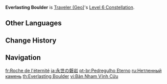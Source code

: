 {{Constellation Infobox
|image       = Constellation Everlasting Boulder.png
|description = The barrier created by [[Wake of Earth]] lasts 5s longer.<br />The meteorite created by [[Starfell Sword]] lasts 10s longer.
|level       = 6
|character   = Traveler (Geo)
|utility1    = Duration Increase
}}
'''Everlasting Boulder''' is [[Traveler (Geo)]]'s [[Level 6 Constellation]].

==Other Languages==
{{Other Languages
|en      = Everlasting Boulder
|zhs     = 永世的磐岩
|zhs_rm  = Yǒngshì de Pányán
|zht     = 永世的磐岩
|zht_rm  = Yǒngshì de Pányán
|zh_tl   = 
|ja      = 永世の磐岩
|ja_rm   = Eisei no Bangan{{Assumed}}
|ja_tl   = Boulder of Eternity
|ko      = 영세의 반석
|ko_rm   = Yeongse-ui Banseok
|ko_tl   = Boulder of Eternity
|es      = Bloque eterno
|es_tl   = Eternal Block
|fr      = Roche de l'éternité
|fr_tl   = Rock of Eternity
|ru      = Нетленный камень
|ru_tl   = Imperishable Stone
|th      = Everlasting Boulder
|vi      = Bàn Nham Vĩnh Cửu
|vi_tl   = Eternal Boulder
|de      = Unvergänglicher Felsbrocken
|de_tl   = Everlasting Boulder
|id      = Everlasting Boulder
|pt      = Pedregulho Eterno
|pt_tl   = Eternal Boulder
|tr      = Ebedi Kayalık
|tr_tl   = 
|it      = Macigno perpetuo
|it_tl   = Perpetual Boulder
}}

==Change History==
{{Change History|1.0}}

==Navigation==
{{Talent Navbox|Traveler (Geo)}}

[[fr:Roche de l'éternité]]
[[ja:永世の磐岩]]
[[pt-br:Pedregulho Eterno]]
[[ru:Нетленный камень]]
[[th:Everlasting Boulder]]
[[vi:Bàn Nham Vĩnh Cửu]]